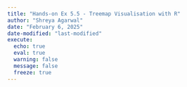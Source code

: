 ```yaml
---
title: "Hands-on Ex 5.5 - Treemap Visualisation with R"
author: "Shreya Agarwal"
date: "February 6, 2025"
date-modified: "last-modified"
execute: 
  echo: true
  eval: true
  warning: false
  message: false
  freeze: true
---
```

